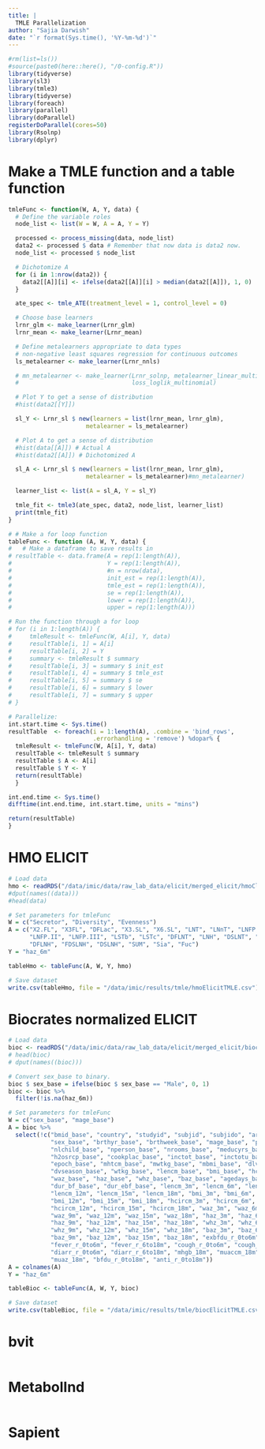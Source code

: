 ```yaml
---
title: |
  TMLE Parallelization
author: "Sajia Darwish"
date: "`r format(Sys.time(), '%Y-%m-%d')`"
---
```


```r
#rm(list=ls())
#source(paste0(here::here(), "/0-config.R"))
library(tidyverse)
library(sl3)
library(tmle3)
library(tidyverse)
library(foreach)
library(parallel)
library(doParallel)
registerDoParallel(cores=50)
library(Rsolnp)
library(dplyr)
```

# Make a TMLE function and a table function
```r
tmleFunc <- function(W, A, Y, data) {
  # Define the variable roles
  node_list <- list(W = W, A = A, Y = Y)

  processed <- process_missing(data, node_list)
  data2 <- processed $ data # Remember that now data is data2 now.
  node_list <- processed $ node_list

  # Dichotomize A
  for (i in 1:nrow(data2)) {
    data2[[A]][i] <- ifelse(data2[[A]][i] > median(data2[[A]]), 1, 0)
  }

  ate_spec <- tmle_ATE(treatment_level = 1, control_level = 0)

  # Choose base learners
  lrnr_glm <- make_learner(Lrnr_glm)
  lrnr_mean <- make_learner(Lrnr_mean)

  # Define metalearners appropriate to data types
  # non-negative least squares regression for continuous outcomes
  ls_metalearner <- make_learner(Lrnr_nnls)

  # mn_metalearner <- make_learner(Lrnr_solnp, metalearner_linear_multinomial,
  #                                loss_loglik_multinomial)

  # Plot Y to get a sense of distribution
  #hist(data2[[Y]])

  sl_Y <- Lrnr_sl $ new(learners = list(lrnr_mean, lrnr_glm),
                      metalearner = ls_metalearner)

  # Plot A to get a sense of distribution
  #hist(data[[A]]) # Actual A
  #hist(data2[[A]]) # Dichotomized A

  sl_A <- Lrnr_sl $ new(learners = list(lrnr_mean, lrnr_glm),
                      metalearner = ls_metalearner)#mn_metalearner)

  learner_list <- list(A = sl_A, Y = sl_Y)

  tmle_fit <- tmle3(ate_spec, data2, node_list, learner_list)
  print(tmle_fit)
}

# # Make a for loop function
tableFunc <- function (A, W, Y, data) {
#   # Make a dataframe to save results in
# resultTable <- data.frame(A = rep(1:length(A)),
#                           Y = rep(1:length(A)),
#                           #n = nrow(data),
#                           init_est = rep(1:length(A)),
#                           tmle_est = rep(1:length(A)),
#                           se = rep(1:length(A)),
#                           lower = rep(1:length(A)),
#                           upper = rep(1:length(A)))

# Run the function through a for loop 
# for (i in 1:length(A)) {
#     tmleResult <- tmleFunc(W, A[i], Y, data)
#     resultTable[i, 1] = A[i]
#     resultTable[i, 2] = Y
#     summary <- tmleResult $ summary
#     resultTable[i, 3] = summary $ init_est
#     resultTable[i, 4] = summary $ tmle_est
#     resultTable[i, 5] = summary $ se
#     resultTable[i, 6] = summary $ lower
#     resultTable[i, 7] = summary $ upper
# }

# Parallelize:
int.start.time <- Sys.time()
resultTable  <- foreach(i = 1:length(A), .combine = 'bind_rows',
                        .errorhandling = 'remove') %dopar% {
  tmleResult <- tmleFunc(W, A[i], Y, data)
  resultTable <- tmleResult $ summary
  resultTable $ A <- A[i]
  resultTable $ Y <- Y
  return(resultTable)
  }

int.end.time <- Sys.time()
difftime(int.end.time, int.start.time, units = "mins")

return(resultTable)
}
```

# HMO ELICIT
```r
# Load data
hmo <- readRDS("/data/imic/data/raw_lab_data/elicit/merged_elicit/hmoClean.RDS")
#dput(names((data)))
#head(data)

# Set parameters for tmleFunc
W = c("Secretor", "Diversity", "Evenness")
A = c("X2.FL", "X3FL", "DFLac", "X3.SL", "X6.SL", "LNT", "LNnT", "LNFP.I",
      "LNFP.II", "LNFP.III", "LSTb", "LSTc", "DFLNT", "LNH", "DSLNT", "FLNH",
      "DFLNH", "FDSLNH", "DSLNH", "SUM", "Sia", "Fuc")
Y = "haz_6m"

tableHmo <- tableFunc(A, W, Y, hmo)

# Save dataset
write.csv(tableHmo, file = "/data/imic/results/tmle/hmoElicitTMLE.csv")
```

# Biocrates normalized ELICIT
```r
# Load data
bioc <- readRDS("/data/imic/data/raw_lab_data/elicit/merged_elicit/biocNormClean.RDS")
# head(bioc)
# dput(names((bioc)))

# Convert sex_base to binary.
bioc $ sex_base = ifelse(bioc $ sex_base == "Male", 0, 1)
bioc <- bioc %>%
  filter(!is.na(haz_6m))

# Set parameters for tmleFunc
W = c("sex_base", "mage_base")
A = bioc %>%
  select(!c("bmid_base", "country", "studyid", "subjid", "subjido", "arm_base", 
            "sex_base", "brthyr_base", "brthweek_base", "mage_base", "parity_base", 
            "nlchild_base", "nperson_base", "nrooms_base", "meducyrs_base", 
            "h2osrcp_base", "cookplac_base", "inctot_base", "inctotu_base", 
            "epoch_base", "mhtcm_base", "mwtkg_base", "mbmi_base", "dlvloc_base", 
            "dvseason_base", "wtkg_base", "lencm_base", "bmi_base", "hcircm_base", 
            "waz_base", "haz_base", "whz_base", "baz_base", "agedays_base", 
            "dur_bf_base", "dur_ebf_base", "lencm_3m", "lencm_6m", "lencm_9m", 
            "lencm_12m", "lencm_15m", "lencm_18m", "bmi_3m", "bmi_6m", "bmi_9m", 
            "bmi_12m", "bmi_15m", "bmi_18m", "hcircm_3m", "hcircm_6m", "hcircm_9m", 
            "hcircm_12m", "hcircm_15m", "hcircm_18m", "waz_3m", "waz_6m", 
            "waz_9m", "waz_12m", "waz_15m", "waz_18m", "haz_3m", "haz_6m", 
            "haz_9m", "haz_12m", "haz_15m", "haz_18m", "whz_3m", "whz_6m", 
            "whz_9m", "whz_12m", "whz_15m", "whz_18m", "baz_3m", "baz_6m", 
            "baz_9m", "baz_12m", "baz_15m", "baz_18m", "exbfdu_r_0to6m", 
            "fever_r_0to6m", "fever_r_6to18m", "cough_r_0to6m", "cough_r_6to18m", 
            "diarr_r_0to6m", "diarr_r_6to18m", "mhgb_18m", "muaccm_18m", 
            "muaz_18m", "bfdu_r_0to18m", "anti_r_0to18m"))
A = colnames(A)
Y = "haz_6m"

tableBioc <- tableFunc(A, W, Y, bioc)

# Save dataset
write.csv(tableBioc, file = "/data/imic/results/tmle/biocElicitTMLE.csv")
```

# bvit
```r

```

# MetabolInd
```r

```

# Sapient
```r

```




